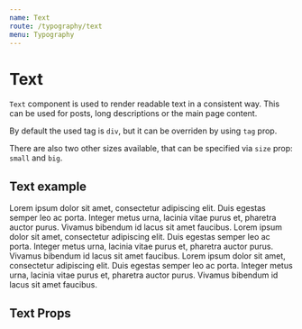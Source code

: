 ```yaml
---
name: Text
route: /typography/text
menu: Typography
---
```




# Text

`Text` component is used to render readable text in a consistent way.
This can be used for posts, long descriptions or the main page content.

By default the used tag is `div`, but it can be overriden by using `tag` prop.

There are also two other sizes available, that can be specified via `size` prop: `small` and `big`.

<Playground>
    <h2>Text example</h2>
    <Text>
        Lorem ipsum dolor sit amet, consectetur adipiscing elit. Duis egestas semper leo ac
        porta. Integer metus urna, lacinia vitae purus et, pharetra auctor purus. Vivamus
        bibendum id lacus sit amet faucibus.
    </Text>
    <Text size="big">
        Lorem ipsum dolor sit amet, consectetur adipiscing elit. Duis egestas semper leo ac
        porta. Integer metus urna, lacinia vitae purus et, pharetra auctor purus. Vivamus
        bibendum id lacus sit amet faucibus.
    </Text>
    <Text size="small">
        Lorem ipsum dolor sit amet, consectetur adipiscing elit. Duis egestas semper leo ac
        porta. Integer metus urna, lacinia vitae purus et, pharetra auctor purus. Vivamus
        bibendum id lacus sit amet faucibus.
    </Text>
</Playground>

## Text Props

<Props of={Text} />
